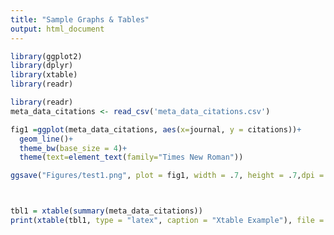 ```yaml
---
title: "Sample Graphs & Tables"
output: html_document
---
```




```r
library(ggplot2)
library(dplyr)
library(xtable)
library(readr)

library(readr)
meta_data_citations <- read_csv('meta_data_citations.csv')

fig1 =ggplot(meta_data_citations, aes(x=journal, y = citations))+
  geom_line()+
  theme_bw(base_size = 4)+
  theme(text=element_text(family="Times New Roman"))

ggsave("Figures/test1.png", plot = fig1, width = .7, height = .7,dpi = 320)



tbl1 = xtable(summary(meta_data_citations))
print(xtable(tbl1, type = "latex", caption = "Xtable Example"), file = "Figures/table1.tex", caption.placement = "top")

```